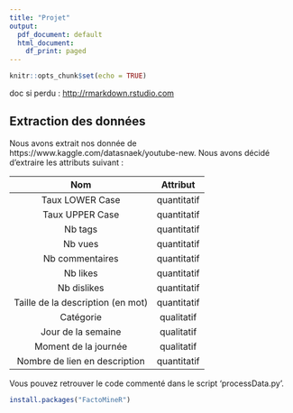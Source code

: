 ```yaml
---
title: "Projet"
output:
  pdf_document: default
  html_document:
    df_print: paged
---
```


```r
knitr::opts_chunk$set(echo = TRUE)
```

doc si perdu : <http://rmarkdown.rstudio.com>

## Extraction des données

Nous avons extrait nos donnée de https://www.kaggle.com/datasnaek/youtube-new.
Nous avons décidé d'extraire les attributs suivant :

|                 Nom                |   Attribut  |
|:----------------------------------:|:-----------:|
|           Taux LOWER Case          | quantitatif |
|           Taux UPPER Case          | quantitatif |
|               Nb tags              | quantitatif |
|               Nb vues              | quantitatif |
|           Nb commentaires          | quantitatif |
|              Nb likes              | quantitatif |
|             Nb dislikes            | quantitatif |
| Taille de la  description (en mot) | quantitatif |
|              Catégorie             |  qualitatif |
| Jour de la semaine                 |  qualitatif |
|        Moment de la  journée       |  qualitatif |
|    Nombre de lien en description   | quantitatif |


Vous pouvez retrouver le code commenté dans le script 'processData.py'.
```r
install.packages("FactoMineR")
```

